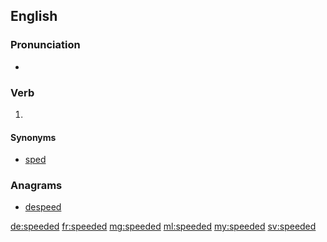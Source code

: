 ==English==

===Pronunciation===
* {{IPA|/ˈspiːdəd/}}

===Verb===
{{head|en}}

# {{context|British|lang=en}} {{en-past of|speed}}

====Synonyms====
* {{sense|simple past tense and past participle of speed}} [[sped]] {{qualifier|US}}

===Anagrams===
* [[despeed#English|despeed]]

[[de:speeded]]
[[fr:speeded]]
[[mg:speeded]]
[[ml:speeded]]
[[my:speeded]]
[[sv:speeded]]